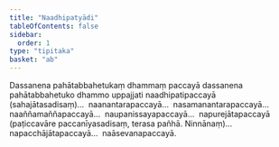 ```yaml
---
title: "Naadhipatyādi"
tableOfContents: false
sidebar:
  order: 1
type: "tipitaka"
basket: "ab"
---
```



<DynamicBreadcrumb />

<Division number="56">

<Paragraph number="1219">
Dassanena pahātabbahetukaṃ dhammaṃ paccayā dassanena pahātabbahetuko dhammo uppajjati naadhipatipaccayā (sahajātasadisaṃ)…  naanantarapaccayā…  nasamanantarapaccayā…  naaññamaññapaccayā…  naupanissayapaccayā…  napurejātapaccayā (paṭiccavāre paccanīyasadisaṃ, terasa pañhā. Ninnānaṃ)…  napacchājātapaccayā…  naāsevanapaccayā.
</Paragraph>
</Division>